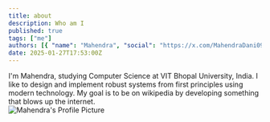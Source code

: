 ```yaml
---
title: about
description: Who am I
published: true
tags: ["me"]
authors: [{ "name": "Mahendra", "social": "https://x.com/MahendraDani09" }]
date: 2025-01-27T17:53:00Z
---
```


<div className="flex justify-start items-start gap-2 text-sm">
  <div className="flex flex-col justify-start items-start">
    <span className="text-pretty">
      I'm Mahendra, studying Computer Science at VIT Bhopal University, India.
    </span>
    <span className="text-pretty">
      I like to design and implement robust systems from first principles using
      modern technology.
    </span>
    <span className="text-pretty">
      My goal is to be on wikipedia by developing something that blows up the
      internet.
    </span>
  </div>
  <div className="w-44 h-44">
    <Image
      src="/static/blogs/me.jpeg"
      height={400}
      width={300}
      className="hidden sm:block rounded-full"
      alt="Mahendra's Profile Picture"
    />
  </div>
</div>

